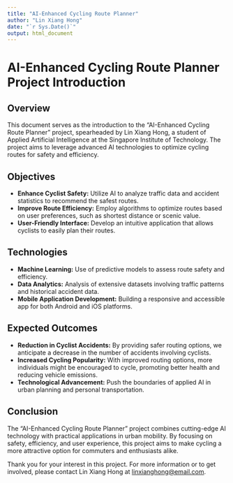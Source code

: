 ```yaml
---
title: "AI-Enhanced Cycling Route Planner"
author: "Lin Xiang Hong"
date: "`r Sys.Date()`"
output: html_document
---
```


# AI-Enhanced Cycling Route Planner Project Introduction

## Overview

This document serves as the introduction to the "AI-Enhanced Cycling Route Planner" project, spearheaded by Lin Xiang Hong, a student of Applied Artificial Intelligence at the Singapore Institute of Technology. The project aims to leverage advanced AI technologies to optimize cycling routes for safety and efficiency.

## Objectives

- **Enhance Cyclist Safety:** Utilize AI to analyze traffic data and accident statistics to recommend the safest routes.
- **Improve Route Efficiency:** Employ algorithms to optimize routes based on user preferences, such as shortest distance or scenic value.
- **User-Friendly Interface:** Develop an intuitive application that allows cyclists to easily plan their routes.

## Technologies

- **Machine Learning:** Use of predictive models to assess route safety and efficiency.
- **Data Analytics:** Analysis of extensive datasets involving traffic patterns and historical accident data.
- **Mobile Application Development:** Building a responsive and accessible app for both Android and iOS platforms.

## Expected Outcomes

- **Reduction in Cyclist Accidents:** By providing safer routing options, we anticipate a decrease in the number of accidents involving cyclists.
- **Increased Cycling Popularity:** With improved routing options, more individuals might be encouraged to cycle, promoting better health and reducing vehicle emissions.
- **Technological Advancement:** Push the boundaries of applied AI in urban planning and personal transportation.

## Conclusion

The "AI-Enhanced Cycling Route Planner" project combines cutting-edge AI technology with practical applications in urban mobility. By focusing on safety, efficiency, and user experience, this project aims to make cycling a more attractive option for commuters and enthusiasts alike.

Thank you for your interest in this project. For more information or to get involved, please contact Lin Xiang Hong at [linxianghong@email.com](mailto:linxianghong@email.com).

